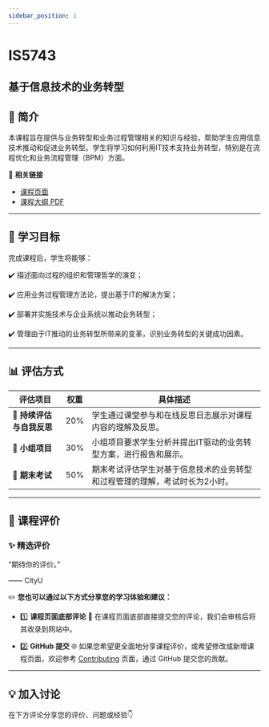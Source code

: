 ```yaml
---
sidebar_position: 1
---
```


# IS5743
## 基于信息技术的业务转型

## **📘 简介**
本课程旨在提供与业务转型和业务过程管理相关的知识与经验，帮助学生应用信息技术推动和促进业务转型。学生将学习如何利用IT技术支持业务转型，特别是在流程优化和业务流程管理（BPM）方面。

🔗 **相关链接**
- [课程页面](https://www.cityu.edu.hk/catalogue/pg/202425/course/IS5743.htm)
- [课程大纲 PDF](https://www.cityu.edu.hk/catalogue/pg/202425/course/IS5743.pdf)

---

## **🎯 学习目标**

完成课程后，学生将能够：

✔️ 描述面向过程的组织和管理哲学的演变；

✔️ 应用业务过程管理方法论，提出基于IT的解决方案；

✔️ 部署并实施技术与企业系统以推动业务转型；

✔️ 管理由于IT推动的业务转型所带来的变革，识别业务转型的关键成功因素。

---

## **📊 评估方式**

| **评估项目**          | **权重** | **具体描述**                                                                                       |
|----------------------|---------|---------------------------------------------------------------------------------------------------|
| **📄 持续评估与自我反思** | 20%     | 学生通过课堂参与和在线反思日志展示对课程内容的理解及反思。                                       |
| **📄 小组项目**       | 30%     | 小组项目要求学生分析并提出IT驱动的业务转型方案，进行报告和展示。                                 |
| **📝 期末考试**       | 50%     | 期末考试评估学生对基于信息技术的业务转型和过程管理的理解，考试时长为2小时。                    |

---

## **💬 课程评价**

### ✨ **精选评价**
<div className={commentStyles.commentBox}>
    <p className={commentStyles.commentText}>
        “期待你的评价。”
    </p>
    <p className={commentStyles.commentAuthor}>—— CityU</p>
</div>

✏️ **您也可以通过以下方式分享您的学习体验和建议：**

- 1️⃣ **课程页面底部评论**
💬 在课程页面底部直接提交您的评论，我们会审核后将其收录到网站中。

- 2️⃣ **GitHub 提交**
🌐 如果您希望更全面地分享课程评价，或希望修改或新增课程页面，欢迎参考 [Contributing](https://penjc.github.io/cityU-navigator/contributing) 页面，通过 GitHub 提交您的贡献。


---

## **💡 加入讨论**

在下方评论分享您的评价、问题或经验👇
<Utterances />
